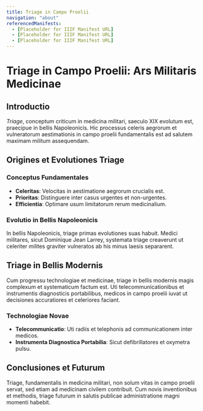 ```yaml
---
title: Triage in Campo Proelii
navigation: "about"
referencedManifests:
  - [Placeholder for IIIF Manifest URL]
  - [Placeholder for IIIF Manifest URL]
  - [Placeholder for IIIF Manifest URL]
---
```


# Triage in Campo Proelii: Ars Militaris Medicinae

## Introductio

*Triage*, conceptum criticum in medicina militari, saeculo XIX evolutum est, praecipue in bellis Napoleonicis. Hic processus celeris aegrorum et vulneratorum aestimationis in campo proelii fundamentalis est ad salutem maximam militum assequendam.

<Viewer iiifContent="[Placeholder for IIIF Manifest URL]" />

## Origines et Evolutiones Triage

### Conceptus Fundamentales

* **Celeritas**: Velocitas in aestimatione aegrorum crucialis est.
* **Prioritas**: Distinguere inter casus urgentes et non-urgentes.
* **Efficientia**: Optimare usum limitatorum rerum medicinalium.

### Evolutio in Bellis Napoleonicis

In bellis Napoleonicis, triage primas evolutiones suas habuit. Medici militares, sicut Dominique Jean Larrey, systemata triage creaverunt ut celeriter milites graviter vulneratos ab his minus laesis separarent.

<Viewer iiifContent="[Placeholder for IIIF Manifest URL]" />

## Triage in Bellis Modernis

Cum progressu technologiae et medicinae, triage in bellis modernis magis complexum et systematicum factum est. Uti telecommunicationibus et instrumentis diagnosticis portabilibus, medicos in campo proelii iuvat ut decisiones accuratiores et celeriores faciant.

### Technologiae Novae

* **Telecommunicatio**: Uti radiis et telephonis ad communicationem inter medicos.
* **Instrumenta Diagnostica Portabilia**: Sicut defibrillatores et oxymetra pulsu.

<ReferencedItems />

## Conclusiones et Futurum

Triage, fundamentalis in medicina militari, non solum vitas in campo proelii servat, sed etiam ad medicinam civilem contribuit. Cum novis inventionibus et methodis, triage futurum in salutis publicae administratione magni momenti habebit.
